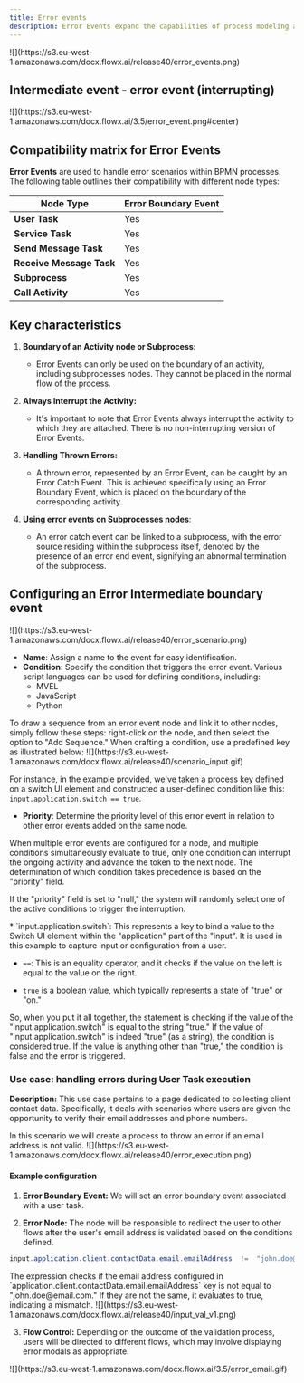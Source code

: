 ```yaml
---
title: Error events
description: Error Events expand the capabilities of process modeling and error handling within BPMN processing. These Error Event nodes enhance the BPMN standard and offer improved control over error management.
---
```


<Frame>
![](https://s3.eu-west-1.amazonaws.com/docx.flowx.ai/release40/error_events.png)
</Frame>

## Intermediate event - error event (interrupting)

<Frame>
![](https://s3.eu-west-1.amazonaws.com/docx.flowx.ai/3.5/error_event.png#center)
</Frame>


## Compatibility matrix for Error Events

**Error Events** are used to handle error scenarios within BPMN processes. The following table outlines their compatibility with different node types:

| **Node Type**            | **Error Boundary Event** |
| ------------------------ | ------------------------ |
| **User Task**            | Yes                      |
| **Service Task**         | Yes                      |
| **Send Message Task**    | Yes                      |
| **Receive Message Task** | Yes                      |
| **Subprocess**           | Yes                      |
| **Call Activity**        | Yes                      |



## Key characteristics

1. **Boundary of an Activity node or Subprocess:**
   - Error Events can only be used on the boundary of an activity, including subprocesses nodes. They cannot be placed in the normal flow of the process.

2. **Always Interrupt the Activity:**
   - It's important to note that Error Events always interrupt the activity to which they are attached. There is no non-interrupting version of Error Events.

3. **Handling Thrown Errors:**
   - A thrown error, represented by an Error Event, can be caught by an Error Catch Event. This is achieved specifically using an Error Boundary Event, which is placed on the boundary of the corresponding activity.

4. **Using error events on Subprocesses nodes**:
    - An error catch event can be linked to a subprocess, with the error source residing within the subprocess itself, denoted by the presence of an error end event, signifying an abnormal termination of the subprocess.


## Configuring an Error Intermediate boundary event

<Frame>
![](https://s3.eu-west-1.amazonaws.com/docx.flowx.ai/release40/error_scenario.png)
</Frame>

* **Name**: Assign a name to the event for easy identification.
* **Condition**: Specify the condition that triggers the error event. Various script languages can be used for defining conditions, including:
    - MVEL
    - JavaScript
    - Python


<Info>
To draw a sequence from an error event node and link it to other nodes, simply follow these steps: right-click on the node, and then select the option to "Add Sequence."
</Info>

<Info>
When crafting a condition, use a predefined key as illustrated below:

<Frame>
![](https://s3.eu-west-1.amazonaws.com/docx.flowx.ai/release40/scenario_input.gif)
</Frame>

For instance, in the example provided, we've taken a process key defined on a switch UI element and constructed a user-defined condition like this: `input.application.switch == true`.
</Info>

* **Priority**: Determine the priority level of this error event in relation to other error events added on the same node.

When multiple error events are configured for a node, and multiple conditions simultaneously evaluate to true, only one condition can interrupt the ongoing activity and advance the token to the next node. The determination of which condition takes precedence is based on the "priority" field.

If the "priority" field is set to "null," the system will randomly select one of the active conditions to trigger the interruption.

<Info>
* `input.application.switch`: This represents a key to bind a value to the Switch UI element within the "application" part of the "input". It is used in this example to capture input or configuration from a user.

* `==`: This is an equality operator, and it checks if the value on the left is equal to the value on the right.

* `true` is a boolean value, which typically represents a state of "true" or "on."

So, when you put it all together, the statement is checking if the value of the "input.application.switch" is equal to the string "true." If the value of "input.application.switch" is indeed "true" (as a string), the condition is considered true. If the value is anything other than "true," the condition is false and the error is triggered.
</Info>

### Use case: handling errors during User Task execution

**Description:** This use case pertains to a page dedicated to collecting client contact data. Specifically, it deals with scenarios where users are given the opportunity to verify their email addresses and phone numbers.

<Check>
In this scenario we will create a process to throw an error if an email address is not valid.
</Check>

<Frame>
![](https://s3.eu-west-1.amazonaws.com/docx.flowx.ai/release40/error_execution.png)
</Frame>

#### Example configuration

1. **Error Boundary Event:** We will set an error boundary event associated with a user task.

2. **Error Node:** The node will be responsible to redirect the user to other flows after the user's email address is validated based on the conditions defined.

```java
input.application.client.contactData.email.emailAddress  !=  "john.doe@email.com"
```
<Info>
The expression checks if the email address configured in `application.client.contactData.email.emailAddress` key is not equal to "john.doe@email.com." If they are not the same, it evaluates to true, indicating a mismatch.

<Frame>
![](https://s3.eu-west-1.amazonaws.com/docx.flowx.ai/release40/input_val_v1.png)
</Frame>

</Info>

3. **Flow Control:** Depending on the outcome of the validation process, users will be directed to different flows, which may involve displaying error modals as appropriate.

<Frame>
![](https://s3.eu-west-1.amazonaws.com/docx.flowx.ai/3.5/error_email.gif)
</Frame>
